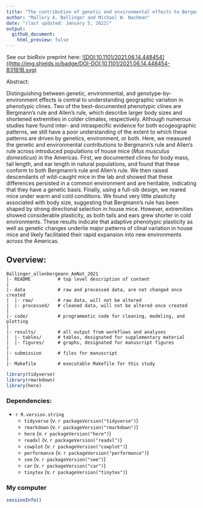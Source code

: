 ```yaml
---
title: "The contribution of genetic and environmental effects to Bergmann's rule and Allen's rule in house mice"
author: "Mallory A. Ballinger and Michael W. Nachman"
date: "(last updated: January 5, 2022)"
output:
  github_document:
    html_preview: false
---
```

See our bioRxiv preprint here: [![DOI:10.1101/2021.06.14.448454]((http://img.shields.io/badge/DOI-DOI:10.1101/2021.06.14.448454-B31B1B.svg)](https://doi.org/10.1101/2021.06.14.448454)

Abstract:

Distinguishing between genetic, environmental, and genotype-by-environment effects is central to understanding geographic variation in phenotypic clines. Two of the best-documented phenotypic clines are Bergmann’s rule and Allen’s rule, which describe larger body sizes and shortened extremities in colder climates, respectively. Although numerous studies have found inter- and intraspecific evidence for both ecogeographic patterns, we still have a poor understanding of the extent to which these patterns are driven by genetics, environment, or both. Here, we measured the genetic and environmental contributions to Bergmann’s rule and Allen’s rule across introduced populations of house mice (*Mus musculus domesticus*) in the Americas. First, we documented clines for body mass, tail length, and ear length in natural populations, and found that these conform to both Bergmann’s rule and Allen’s rule. We then raised descendants of wild-caught mice in the lab and showed that these differences persisted in a common environment and are heritable, indicating that they have a genetic basis. Finally, using a full-sib design, we reared mice under warm and cold conditions. We found very little plasticity associated with body size, suggesting that Bergmann’s rule has been shaped by strong directional selection in house mice. However, extremities showed considerable plasticity, as both tails and ears grew shorter in cold environments. These results indicate that adaptive phenotypic plasticity as well as genetic changes underlie major patterns of clinal variation in house mice and likely facilitated their rapid expansion into new environments across the Americas.


Overview:
--------

    Ballinger_allenbergmann_AmNat_2021
    |- README          # top level description of content
    |
    |- data            # raw and processed data, are not changed once created
    |  |- raw/         # raw data, will not be altered
    |  |- processed/   # cleaned data, will not be altered once created
    |
    |- code/           # programmatic code for cleaning, modeling, and plotting
    |
    |- results/        # all output from workflows and analyses
    |  |- tables/      # tables, designated for supplementary material
    |  |- figures/     # graphs, designated for manuscript figures
    |
    |- submission      # files for manuscript
    |
    |- Makefile        # executable Makefile for this study

```r
library(tidyverse)
library(rmarkdown)
library(here)
```

### Dependencies:  
* `r R.version.string`  
    * `tidyverse` (v. `r packageVersion("tidyverse")`)  
    * `rmarkdown` (v. `r packageVersion("rmarkdown")`)  
    * `here` (v. `r packageVersion("here")`)
    * `readxl` (v. `r packageVersion("readxl")`)
    * `cowplot` (v. `r packageVersion("cowplot")`)
    * `performance` (v. `r packageVersion("performance")`)
    * `see` (v. `r packageVersion("see")`)
    * `car` (v. `r packageVersion("car")`)
    * `tinytex` (v. `r packageVersion("tinytex")`)


### My computer
```r
sessionInfo()
```
